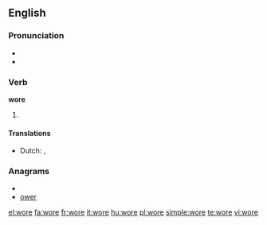 {{also|WORE}}
==English==

===Pronunciation===
* {{IPA|/ˈwoɻ/}}
* {{audio|en-us-wore.ogg|Audio (US)}}

===Verb===
'''wore'''

# {{past tense of| to [[wear]]}}

====Translations====
* Dutch: {{t-|nl|droeg}}, {{t+|nl|droegen}}

===Anagrams===
* {{alphagram|eorw}}
* [[ower#English|ower]]

[[el:wore]]
[[fa:wore]]
[[fr:wore]]
[[it:wore]]
[[hu:wore]]
[[pl:wore]]
[[simple:wore]]
[[te:wore]]
[[vi:wore]]